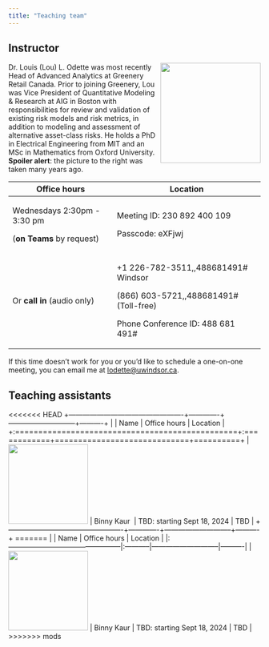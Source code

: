 ```yaml
---
title: "Teaching team"
---
```


## Instructor

![](images/team/llo.png){fig-alt="Headshot of Dr. Lou Odette" style="float:right;padding: 0 0 0 10px;" width="200"}

Dr. Louis (Lou) L. Odette was most recently Head of Advanced Analytics at Greenery Retail Canada. Prior to joining Greenery, Lou was Vice President of Quantitative Modeling & Research at AIG in Boston with responsibilities for review and validation of existing risk models and risk metrics, in addition to modeling and assessment of alternative asset-class risks. He holds a PhD in Electrical Engineering from MIT and an MSc in Mathematics from Oxford University. **Spoiler alert**: the picture to the right was taken many years ago.

+-----------------------------+------------------------------------------+
| Office hours                | Location                                 |
+=============================+==========================================+
| Wednesdays 2:30pm - 3:30 pm | Meeting ID: 230 892 400 109              |
|                             |                                          |
| (**on Teams** by request)   | Passcode: eXFjwj                         |
+-----------------------------+------------------------------------------+
| Or **call in** (audio only) | +1 226-782-3511,,488681491# Windsor      |
|                             |                                          |
|                             | \(866\) 603-5721,,488681491# (Toll-free) |
|                             |                                          |
|                             | Phone Conference ID: 488 681 491#        |
+-----------------------------+------------------------------------------+

If this time doesn't work for you or you'd like to schedule a one-on-one meeting, you can email me at [lodette\@uwindsor.ca](mailto://lodette@uwindsor.ca).

## Teaching assistants

<<<<<<< HEAD
+-------------------------------------------------+-------------+-----------------------------+----------+
|                                                 | Name        | Office hours                | Location |
+:================================================+:============+=============================+==========+
| ![](images/team/circ_IMG_0987.jpg){width="159"} | Binny Kaur  | TBD: starting Sept 18, 2024 | TBD      |
+-------------------------------------------------+-------------+-----------------------------+----------+
=======
|                                                 | Name       | Office hours                | Location |
|:------------------------------------------------|:-----------|-----------------------------|----------|
| ![](images/team/circ_IMG_0987.jpg){width="159"} | Binny Kaur | TBD: starting Sept 18, 2024 | TBD      |
>>>>>>> mods
